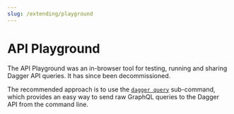 ```yaml
---
slug: /extending/playground
---
```


# API Playground

The API Playground was an in-browser tool for testing, running and sharing Dagger API queries. It has since been decommissioned.

The recommended approach is to use the [`dagger query`](./clients-http.mdx#dagger-cli) sub-command, which provides an easy way to send raw GraphQL queries to the Dagger API from the command line.

